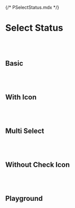 {/* PSelectStatus.mdx */}



<Meta of={PSelectStatusStories} />


# Select Status
<br/>
<br/>

## Basic
<Canvas of={PSelectStatusStories.Basic} />

<br/>
<br/>

## With Icon
<Canvas of={PSelectStatusStories.WithIcon}/>

<br/>
<br/>


## Multi Select
<Canvas of={PSelectStatusStories.MultiSelect} />

<br/>
<br/>

## Without Check Icon
<Canvas of={PSelectStatusStories.WithoutCheckIcon} />

<br/>
<br/>

## Playground
<Canvas of={PSelectStatusStories.Playground} />
<Controls of={PSelectStatusStories.Playground} />
